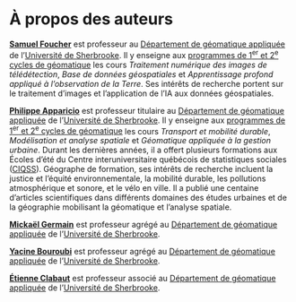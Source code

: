 # À propos des auteurs {#auteurs .unnumbered}

[**Samuel Foucher**](https://www.usherbrooke.ca/recherche/fr/specialistes/details/samuel.foucher) est professeur au [Département de géomatique appliquée](https://www.usherbrooke.ca/geomatique/) de l'[Université de Sherbrooke](https://www.usherbrooke.ca/). Il y enseigne aux [programmes de 1^er^ et 2^e^ cycles de géomatique](https://www.usherbrooke.ca/geomatique/etudes/programmes) les cours *Traitement numérique des images de télédétection*, *Base de données géospatiales* et *Apprentissage profond appliqué à l'observation de la Terre*. Ses intérêts de recherche portent sur le traitement d'images et l'application de l'IA aux données géospatiales.

[**Philippe Apparicio**](https://www.usherbrooke.ca/recherche/fr/specialistes/details/philippe.apparicio) est professeur titulaire au [Département de géomatique appliquée](https://www.usherbrooke.ca/geomatique/) de l'[Université de Sherbrooke](https://www.usherbrooke.ca/). Il y enseigne aux [programmes de 1^er^ et 2^e^ cycles de géomatique](https://www.usherbrooke.ca/geomatique/etudes/programmes) les cours *Transport et mobilité durable*, *Modélisation et analyse spatiale* et *Géomatique appliquée à la gestion urbaine*. Durant les dernières années, il a offert plusieurs formations aux Écoles d'été du Centre interuniversitaire québécois de statistiques sociales ([CIQSS](https://www.ciqss.org/)). Géographe de formation, ses intérêts de recherche incluent la justice et l'équité environnementale, la mobilité durable, les pollutions atmosphérique et sonore, et le vélo en ville. Il a publié une centaine d'articles scientifiques dans différents domaines des études urbaines et de la géographie mobilisant la géomatique et l'analyse spatiale.

[**Mickaël Germain**](https://www.usherbrooke.ca/geomatique/departement/personnel/personnel-enseignant/mickael-germain) est professeur agrégé au [Département de géomatique appliquée](https://www.usherbrooke.ca/geomatique/) de l'[Université de Sherbrooke](https://www.usherbrooke.ca/). 

[**Yacine Bouroubi**](https://www.usherbrooke.ca/geomatique/departement/personnel/personnel-enseignant/yacine-bouroubi) est professeur agrégé au [Département de géomatique appliquée](https://www.usherbrooke.ca/geomatique/) de l'[Université de Sherbrooke](https://www.usherbrooke.ca/). 

[**Étienne Clabaut**](https://www.linkedin.com/in/%C3%A9tienne-clabaut-793a4176/?originalSubdomain=ca) est professeur associé au [Département de géomatique appliquée](https://www.usherbrooke.ca/geomatique/) de l'[Université de Sherbrooke](https://www.usherbrooke.ca/). 
